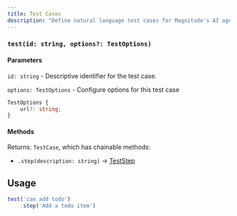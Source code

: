 ```yaml
---
title: Test Cases
description: "Define natural language test cases for Magnitude's AI agent to run."
---
```


### `test(id: string, options?: TestOptions)`

#### Parameters

`id: string` - Descriptive identifier for the test case.

`options: TestOptions` - Configure options for this test case

```typescript
TestOptions {
    url?: string;
}
```

#### Methods

Returns: `TestCase`, which has chainable methods:
- `.step(description: string)` -> [TestStep](./test-steps)

## Usage

```typescript
test('can add todo')
    .step('Add a todo item')
```
